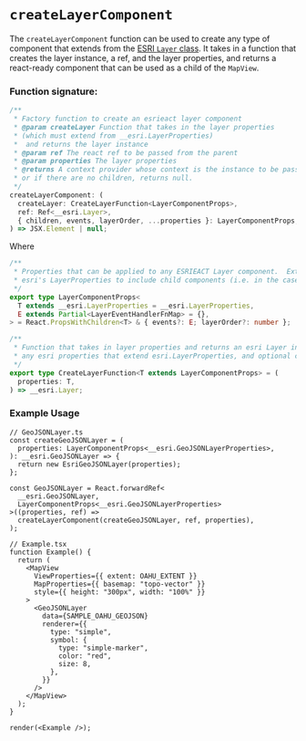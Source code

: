 # `createLayerComponent`

The `createLayerComponent` function can be used to create any type of component that extends from the [ESRI `Layer` class](https://developers.arcgis.com/javascript/latest/api-reference/esri-layers-Layer.html). It takes in a function that creates the layer instance, a ref, and the layer properties, and returns a react-ready component that can be used as a child of the `MapView`.

### Function signature:

```ts
/**
 * Factory function to create an esrieact layer component
 * @param createLayer Function that takes in the layer properties
 * (which must extend from __esri.LayerProperties)
 *  and returns the layer instance
 * @param ref The react ref to be passed from the parent
 * @param properties The layer properties
 * @returns A context provider whose context is the instance to be passed to children,
 * or if there are no children, returns null.
 */
createLayerComponent: (
  createLayer: CreateLayerFunction<LayerComponentProps>,
  ref: Ref<__esri.Layer>,
  { children, events, layerOrder, ...properties }: LayerComponentProps,
) => JSX.Element | null;
```

Where

```ts
/**
 * Properties that can be applied to any ESRIEACT Layer component.  Extends from
 * esri's LayerProperties to include child components (i.e. in the case of GroupLayers)
 */
export type LayerComponentProps<
  T extends __esri.LayerProperties = __esri.LayerProperties,
  E extends Partial<LayerEventHandlerFnMap> = {},
> = React.PropsWithChildren<T> & { events?: E; layerOrder?: number };

/**
 * Function that takes in layer properties and returns an esri Layer instance. Properties must be
 * any esri properties that extend esri.LayerProperties, and optional children
 */
export type CreateLayerFunction<T extends LayerComponentProps> = (
  properties: T,
) => __esri.Layer;
```

### Example Usage

```tsx live noInline
// GeoJSONLayer.ts
const createGeoJSONLayer = (
  properties: LayerComponentProps<__esri.GeoJSONLayerProperties>,
): __esri.GeoJSONLayer => {
  return new EsriGeoJSONLayer(properties);
};

const GeoJSONLayer = React.forwardRef<
  __esri.GeoJSONLayer,
  LayerComponentProps<__esri.GeoJSONLayerProperties>
>((properties, ref) =>
  createLayerComponent(createGeoJSONLayer, ref, properties),
);

// Example.tsx
function Example() {
  return (
    <MapView
      ViewProperties={{ extent: OAHU_EXTENT }}
      MapProperties={{ basemap: "topo-vector" }}
      style={{ height: "300px", width: "100%" }}
    >
      <GeoJSONLayer
        data={SAMPLE_OAHU_GEOJSON}
        renderer={{
          type: "simple",
          symbol: {
            type: "simple-marker",
            color: "red",
            size: 8,
          },
        }}
      />
    </MapView>
  );
}

render(<Example />);
```
